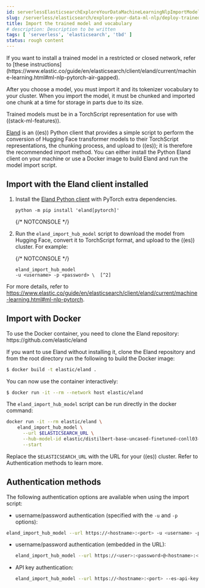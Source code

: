 ```yaml
---
id: serverlessElasticsearchExploreYourDataMachineLearningNlpImportModel
slug: /serverless/elasticsearch/explore-your-data-ml-nlp/deploy-trained-models/import-model
title: Import the trained model and vocabulary
# description: Description to be written
tags: [ 'serverless', 'elasticsearch', 'tbd' ]
status: rough content
---
```



<RoughContent />

<DocCallOut title="Important" color="warning">
If you want to install a trained model in a restricted or closed 
network, refer to 
[these instructions](https://www.elastic.co/guide/en/elasticsearch/client/eland/current/machine-learning.html#ml-nlp-pytorch-air-gapped).
</DocCallOut>

After you choose a model, you must import it and its tokenizer vocabulary to
your cluster. When you import the model, it must be chunked and imported one
chunk at a time for storage in parts due to its size.

<DocCallOut title="Note">
Trained models must be in a TorchScript representation for use with
((stack-ml-features)).
</DocCallOut>

[Eland](https://github.com/elastic/eland) is an ((es)) Python client that 
provides a simple script to perform the conversion of Hugging Face transformer 
models to their TorchScript representations, the chunking process, and upload to 
((es)); it is therefore the recommended import method. You can either install 
the Python Eland client on your machine or use a Docker image to build Eland and 
run the model import script.


## Import with the Eland client installed

1. Install the [Eland Python client](((eland-docs))/installation.html) with 
    PyTorch extra dependencies.

    ```shell
    python -m pip install 'eland[pytorch]'
    ```
    {/* NOTCONSOLE */}

1. Run the `eland_import_hub_model` script to download the model from Hugging 
    Face, convert it to TorchScript format, and upload to the ((es)) cluster. 
    For example:

    {/* NOTCONSOLE */}
    ```shell
    eland_import_hub_model 
    -u <username> -p <password> \  [^2]
    ```
    [^1]: Specify the Elastic Cloud identifier. Alternatively, use `--url`.
    [^2]: Provide authentication details to access your cluster. Refer to 
    <DocLink id="enMachineLearningMlNlpImportModel" section="authentication-methods">Authentication methods</DocLink> to learn more.
    [^3]: Specify the identifier for the model in the Hugging Face model hub.
    [^4]: Specify the type of NLP task. Supported values are `fill_mask`, `ner`,
    `text_classification`, `text_embedding`, and `zero_shot_classification`.

For more details, refer to 
https://www.elastic.co/guide/en/elasticsearch/client/eland/current/machine-learning.html#ml-nlp-pytorch.


## Import with Docker

<DocCallOut title="Important" color="warning">
To use the Docker container, you need to clone the Eland repository: 
https://github.com/elastic/eland
</DocCallOut>

If you want to use Eland without installing it, clone the Eland repository and 
from the root directory run the following to build the Docker image:

```bash
$ docker build -t elastic/eland .
```

You can now use the container interactively:

```bash
$ docker run -it --rm --network host elastic/eland
```

The `eland_import_hub_model` script can be run directly in the docker command:

```bash
docker run -it --rm elastic/eland \
    eland_import_hub_model \
      --url $ELASTICSEARCH_URL \
      --hub-model-id elastic/distilbert-base-uncased-finetuned-conll03-english \
      --start
```

Replace the `$ELASTICSEARCH_URL` with the URL for your ((es)) cluster. Refer to 
<DocLink id="serverlessElasticsearchExploreYourDataMachineLearningNlpImportModel" section="authentication-methods">Authentication methods</DocLink> 
to learn more.


## Authentication methods

The following authentication options are available when using the import script:

* username/password authentication (specified with the `-u` and `-p` options):

```bash
eland_import_hub_model --url https://<hostname>:<port> -u <username> -p <password> ...
```

* username/password authentication (embedded in the URL):

    ```bash
    eland_import_hub_model --url https://<user>:<password>@<hostname>:<port> ...
    ```

* API key authentication:

    ```bash
    eland_import_hub_model --url https://<hostname>:<port> --es-api-key <api-key> ...
    ```